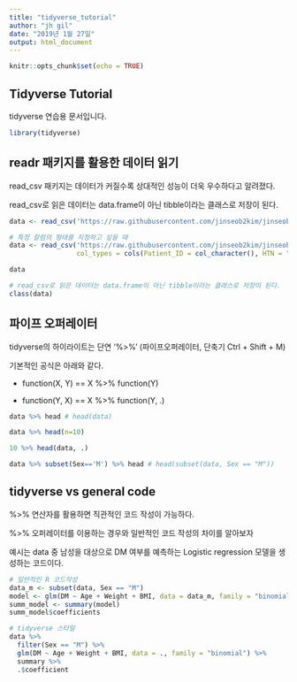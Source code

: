 ```yaml
---
title: "tidyverse_tutorial"
author: "jh gil"
date: "2019년 1월 27일"
output: html_document
---
```


```r
knitr::opts_chunk$set(echo = TRUE)
```

## Tidyverse Tutorial

tidyverse 연습용 문서입니다.

```r
library(tidyverse)
```

## readr 패키지를 활용한 데이터 읽기

read_csv 패키지는 데이터가 커질수록 상대적인 성능이 더욱 우수하다고 알려졌다.

read_csv로 읽은 데이터는 data.frame이 아닌 tibble이라는 클래스로 저장이 된다.

```r
data <- read_csv('https://raw.githubusercontent.com/jinseob2kim/jinseob2kim.github.io/master/smc_example.csv')
```

```r
# 특정 칼럼의 형태를 지정하고 싶을 때
data <- read_csv('https://raw.githubusercontent.com/jinseob2kim/jinseob2kim.github.io/master/smc_example.csv',
                 col_types = cols(Patient_ID = col_character(), HTN = "c"))
```

```r
data
```

```r
# read_csv로 읽은 데이터는 data.frame이 아닌 tibble이라는 클래스로 저장이 된다.
class(data)
```

## 파이프 오퍼레이터

tidyverse의 하이라이트는 단연 '%>%' (파이프오퍼레이터, 단축기 Ctrl + Shift + M)

기본적인 공식은 아래와 같다.

- function(X, Y) == X %>% function(Y)

- function(Y, X) == X %>% function(Y, .)

```r
data %>% head # head(data)
```

```r
data %>% head(n=10)
```

```r
10 %>% head(data, .)
```

```r
data %>% subset(Sex=='M') %>% head # head(subset(data, Sex == "M"))
```

## tidyverse vs general code

%>% 연산자를 활용하면 직관적인 코드 작성이 가능하다.

%>% 오퍼레이터를 이용하는 경우와 일반적인 코드 작성의 차이를 알아보자

예시는 data 중 남성을 대상으로 DM 여부를 예측하는 Logistic regression 모델을 생성하는 코드이다.

```r
# 일반적인 R 코드작성
data_m <- subset(data, Sex == "M")
model <- glm(DM ~ Age + Weight + BMI, data = data_m, family = "binomial")
summ_model <- summary(model)
summ_model$coefficients
```

```r
# tidyverse 스타일
data %>%
  filter(Sex == "M") %>% 
  glm(DM ~ Age + Weight + BMI, data = ., family = "binomial") %>%
  summary %>% 
  .$coefficient
```